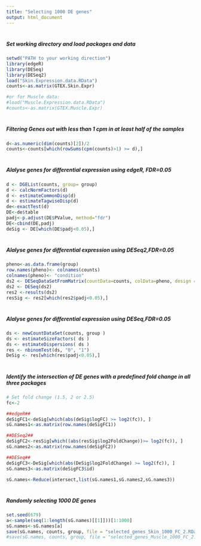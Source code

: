 ---
title: "Selecting 1000 DE genes"
output: html_document
---

#
#
##### Set working directory and load packages and data
```{r, echo=TRUE, results = "asis", warning = FALSE, message = FALSE, eval=FALSE} 
setwd("PATH to your working direction")
library(edgeR)
library(DESeq)
library(DESeq2)
load("Skin.Expression.data.RData")
counts<-as.matrix(GTEX.Skin.Expr)

#or for Muscle data:
#load("Muscle.Expression.data.RData")
#counts<-as.matrix(GTEX.Muscle.Expr)
```

#
##### Filtering Genes out with less than 1 cpm in at least half of the samples 
```{r, echo=TRUE, results = "asis", warning = FALSE, message = FALSE, eval=FALSE} 
d<-as.numeric(dim(counts)[2])/2
counts<-counts[which(rowSums(cpm(counts)>1) >= d),]
```

#
##### Alalyse genes for differential expression using edgeR, FDR=0.05
```{r, echo=TRUE, results = "asis", warning = FALSE, message = FALSE, eval=FALSE} 
d <- DGEList(counts, group= group)
d <- calcNormFactors(d)
d <- estimateCommonDisp(d)
d <- estimateTagwiseDisp(d)
de<-exactTest(d)
DE<-de$table
padj<-p.adjust(DE$PValue, method="fdr")
DE<-cbind(DE,padj)
deSig <- DE[which(DE$padj<0.05),]
```

#
##### Alalyse genes for differential expression using DESeq2,FDR=0.05
```{r, echo=TRUE, results = "asis", warning = FALSE, message = FALSE, eval=FALSE} 
pheno<-as.data.frame(group)
row.names(pheno)<- colnames(counts)
colnames(pheno)<- "condition"
ds2 <- DESeqDataSetFromMatrix(countData=counts, colData=pheno, design = ~ condition )
ds2 <- DESeq(ds2)
res2 <-results(ds2)
resSig <- res2[which(res2$padj<0.05),]
```

#
##### Alalyse genes for differential expression using DESeq,FDR=0.05
```{r, echo=TRUE, results = "asis", warning = FALSE, message = FALSE, eval=FALSE} 
ds <- newCountDataSet(counts, group )
ds <- estimateSizeFactors( ds )
ds <- estimateDispersions( ds )
res <- nbinomTest(ds, "0", "1")
DeSig <- res[which(res$padj<0.05),]
```

#
##### Identify the intersection of DE genes with a predefined fold change in all three packages
```{r, echo=TRUE, results = "asis", warning = FALSE, message = FALSE, eval=FALSE} 
# Set fold change (1.5, 2 or 2.5)
fc<-2

##edgeR##
deSigFC1<-deSig[which(abs(deSig$logFC) >= log2(fc)), ]
sG.names1<-as.matrix(row.names(deSigFC1))

##DESeq2##
deSigFC2<-resSig[which((abs(resSig$log2FoldChange))>= log2(fc)), ]
sG.names2<-as.matrix(row.names(deSigFC2))

##DESeq##
deSigFC3<-DeSig[which(abs(DeSig$log2FoldChange) >= log2(fc)), ]
sG.names3<-as.matrix(deSigFC3$id)

sG.names<-Reduce(intersect,list(sG.names1,sG.names2,sG.names3))
```

#
##### Randomly selecting 1000 DE genes 
```{r, echo=TRUE, results = "asis", warning = FALSE, message = FALSE, eval=FALSE} 
set.seed(679)
a<-sample(seq(1:length(sG.names)[[1]]))[1:1000] 
sG.names<-sG.names[a]
save(sG.names, counts, group, file = "selected_genes_Skin_1000_FC_2.RData" )
#save(sG.names, counts, group, file = "selected_genes_Muscle_1000_FC_2.RData" )
```
